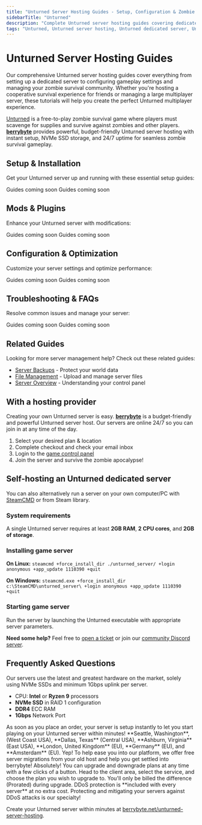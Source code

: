 ```yaml
---
title: "Unturned Server Hosting Guides - Setup, Configuration & Zombie Survival Management"
sidebarTitle: "Unturned"
description: "Complete Unturned server hosting guides covering dedicated server setup, configuration settings, plugin management, and troubleshooting for the zombie survival game."
tags: "Unturned, Unturned server hosting, Unturned dedicated server, Unturned multiplayer, zombie survival"
---
```


# Unturned Server Hosting Guides

Our comprehensive Unturned server hosting guides cover everything from setting up a dedicated server to configuring gameplay settings and managing your zombie survival community. Whether you're hosting a cooperative survival experience for friends or managing a large multiplayer server, these tutorials will help you create the perfect Unturned multiplayer experience.

[Unturned](https://store.steampowered.com/app/304930/Unturned/) is a free-to-play zombie survival game where players must scavenge for supplies and survive against zombies and other players. **[berrybyte](https://berrybyte.net/unturned-server-hosting)** provides powerful, budget-friendly Unturned server hosting with instant setup, NVMe SSD storage, and 24/7 uptime for seamless zombie survival gameplay.

## Setup & Installation

Get your Unturned server up and running with these essential setup guides:

<CardGroup cols={2}>
  <Card title="Server Setup" href="#" icon="server">
    Guides coming soon
  </Card>
  <Card title="Join Your Server" href="#" icon="users">
    Guides coming soon
  </Card>
</CardGroup>

## Mods & Plugins

Enhance your Unturned server with modifications:

<CardGroup cols={2}>
  <Card title="Installing Plugins" href="#" icon="puzzle-piece">
    Guides coming soon
  </Card>
  <Card title="Popular Survival Plugins" href="#" icon="zombie">
    Guides coming soon
  </Card>
</CardGroup>

## Configuration & Optimization

Customize your server settings and optimize performance:

<CardGroup cols={2}>
  <Card title="Server Configuration" href="#" icon="settings">
    Guides coming soon
  </Card>
  <Card title="Performance Optimization" href="#" icon="gauge">
    Guides coming soon
  </Card>
</CardGroup>

## Troubleshooting & FAQs

Resolve common issues and manage your server:

<CardGroup cols={2}>
  <Card title="Admin Commands" href="#" icon="terminal">
    Guides coming soon
  </Card>
  <Card title="Common Server Issues" href="#" icon="wrench">
    Guides coming soon
  </Card>
</CardGroup>

## Related Guides

Looking for more server management help? Check out these related guides:

- [Server Backups](/panel/backups) - Protect your world data
- [File Management](/panel/importing-files) - Upload and manage server files
- [Server Overview](/panel/overview) - Understanding your control panel

## With a hosting provider
Creating your own Unturned server is easy. **[berrybyte](https://berrybyte.net/unturned-server-hosting)** is a budget-friendly and powerful Unturned server host. Our servers are online 24/7 so you can join in at any time of the day.

1. Select your desired plan & location
2. Complete checkout and check your email inbox
3. Login to the [game control panel](https://game.berrybyte.net)
4. Join the server and survive the zombie apocalypse!

## Self-hosting an Unturned dedicated server

You can also alternatively run a server on your own computer/PC with [SteamCMD](https://developer.valvesoftware.com/wiki/SteamCMD) or from Steam library.

### System requirements

A single Unturned server requires at least **2GB RAM**, **2 CPU cores**, and **2GB of storage**.

### Installing game server

**On Linux:**
`steamcmd +force_install_dir ./unturned_server/ +login anonymous +app_update 1110390 +quit`

**On Windows:**
`steamcmd.exe +force_install_dir c:\SteamCMD\unturned_server\ +login anonymous +app_update 1110390 +quit`

### Starting game server

Run the server by launching the Unturned executable with appropriate server parameters.

**Need some help?** Feel free to [open a ticket](https://berrybyte.net/support) or join our [community Discord server](https://berrybyte.net/discord).

## Frequently Asked Questions

<AccordionGroup>

<Accordion title="What are the specs on the servers?">
Our servers use the latest and greatest hardware on the market, solely using NVMe SSDs and minimum 1Gbps uplink per server.

- CPU: **Intel** or **Ryzen 9** processors
- **NVMe SSD** in RAID 1 configuration
- **DDR4** ECC RAM
- **1Gbps** Network Port
</Accordion>

<Accordion title="How long does setup take?">
As soon as you place an order, your server is setup instantly to let you start playing on your Unturned server within minutes!
</Accordion>

<Accordion title="What locations are the servers in?">
**Seattle, Washington**, (West Coast USA), **Dallas, Texas** (Central USA), **Ashburn, Virginia** (East USA), **London, United Kingdom** (EU), **Germany** (EU), and **Amsterdam** (EU).
</Accordion>

<Accordion title="Can I migrate my existing server to berrybyte?">
Yep! To help ease you into our platform, we offer free server migrations from your old host and help you get settled into berrybyte!
</Accordion>

<Accordion title="Can I upgrade/downgrade my server later on?">
Absolutely! You can upgrade and downgrade plans at any time with a few clicks of a button. Head to the client area, select the service, and choose the plan you wish to upgrade to. You'll only be billed the difference (Prorated) during upgrade.
</Accordion>

<Accordion title="Are the servers DDoS protected?">
DDoS protection is **included with every server** at no extra cost. Protecting and mitigating your servers against DDoS attacks is our specialty!
</Accordion>

</AccordionGroup>

Create your Unturned server within minutes at [berrybyte.net/unturned-server-hosting](https://berrybyte.net/unturned-server-hosting).